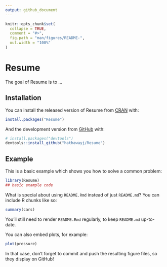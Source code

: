 ```yaml
---
output: github_document
---
```


<!-- README.md is generated from README.Rmd. Please edit that file -->

```r
knitr::opts_chunk$set(
  collapse = TRUE,
  comment = "#>",
  fig.path = "man/figures/README-",
  out.width = "100%"
)
```
# Resume

<!-- badges: start -->
<!-- badges: end -->

The goal of Resume is to ...

## Installation

You can install the released version of Resume from [CRAN](https://CRAN.R-project.org) with:

``` r
install.packages("Resume")
```

And the development version from [GitHub](https://github.com/) with:

``` r
# install.packages("devtools")
devtools::install_github("hathawayj/Resume")
```
## Example

This is a basic example which shows you how to solve a common problem:

```r
library(Resume)
## basic example code
```

What is special about using `README.Rmd` instead of just `README.md`? You can include R chunks like so:

```r
summary(cars)
```

You'll still need to render `README.Rmd` regularly, to keep `README.md` up-to-date.

You can also embed plots, for example:

```r
plot(pressure)
```

In that case, don't forget to commit and push the resulting figure files, so they display on GitHub!
